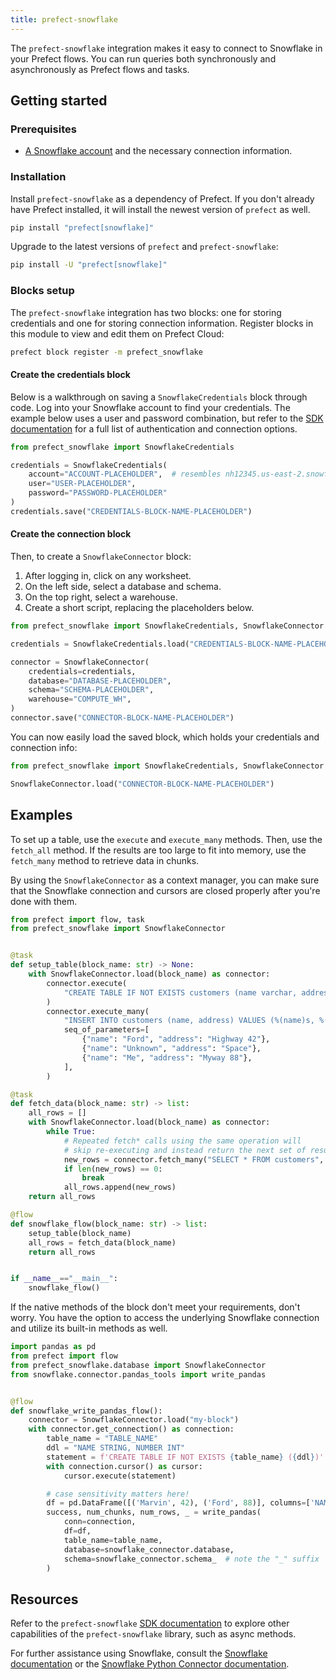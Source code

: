 ```yaml
---
title: prefect-snowflake
---
```


The `prefect-snowflake` integration makes it easy to connect to Snowflake in your Prefect flows. You can run queries both synchronously and asynchronously as Prefect flows and tasks.
## Getting started

### Prerequisites

- [A Snowflake account](https://www.snowflake.com/en/) and the necessary connection information.

### Installation

Install `prefect-snowflake` as a dependency of Prefect.
If you don't already have Prefect installed, it will install the newest version of `prefect` as well.

```bash
pip install "prefect[snowflake]"
```

Upgrade to the latest versions of `prefect` and `prefect-snowflake`:

```bash
pip install -U "prefect[snowflake]"
```

### Blocks setup

The `prefect-snowflake` integration has two blocks: one for storing credentials and one for storing connection information. Register blocks in this module to view and edit them on Prefect Cloud:

```bash
prefect block register -m prefect_snowflake
```


#### Create the credentials block

Below is a walkthrough on saving a `SnowflakeCredentials` block through code. Log into your Snowflake account to find your credentials.
The example below uses a user and password combination, but refer to the [SDK documentation](https://reference.prefect.io/prefect_snowflake/) for a full list of authentication and connection options.

```python
from prefect_snowflake import SnowflakeCredentials

credentials = SnowflakeCredentials(
    account="ACCOUNT-PLACEHOLDER",  # resembles nh12345.us-east-2.snowflake
    user="USER-PLACEHOLDER",
    password="PASSWORD-PLACEHOLDER"
)
credentials.save("CREDENTIALS-BLOCK-NAME-PLACEHOLDER")
```

#### Create the connection block
Then, to create a `SnowflakeConnector` block:

1. After logging in, click on any worksheet.
2. On the left side, select a database and schema.
3. On the top right, select a warehouse.
3. Create a short script, replacing the placeholders below.

```python
from prefect_snowflake import SnowflakeCredentials, SnowflakeConnector

credentials = SnowflakeCredentials.load("CREDENTIALS-BLOCK-NAME-PLACEHOLDER")

connector = SnowflakeConnector(
    credentials=credentials,
    database="DATABASE-PLACEHOLDER",
    schema="SCHEMA-PLACEHOLDER",
    warehouse="COMPUTE_WH",
)
connector.save("CONNECTOR-BLOCK-NAME-PLACEHOLDER")
```

You can now easily load the saved block, which holds your credentials and connection info:

```python
from prefect_snowflake import SnowflakeCredentials, SnowflakeConnector

SnowflakeConnector.load("CONNECTOR-BLOCK-NAME-PLACEHOLDER")
```

## Examples

To set up a table, use the `execute` and `execute_many` methods. Then, use the `fetch_all` method. If the results are too large to fit into memory, use the `fetch_many` method to retrieve data in chunks.

By using the `SnowflakeConnector` as a context manager, you can make sure that the Snowflake connection and cursors are closed properly after you're done with them.


```python
from prefect import flow, task
from prefect_snowflake import SnowflakeConnector


@task
def setup_table(block_name: str) -> None:
    with SnowflakeConnector.load(block_name) as connector:
        connector.execute(
            "CREATE TABLE IF NOT EXISTS customers (name varchar, address varchar);"
        )
        connector.execute_many(
            "INSERT INTO customers (name, address) VALUES (%(name)s, %(address)s);",
            seq_of_parameters=[
                {"name": "Ford", "address": "Highway 42"},
                {"name": "Unknown", "address": "Space"},
                {"name": "Me", "address": "Myway 88"},
            ],
        )

@task
def fetch_data(block_name: str) -> list:
    all_rows = []
    with SnowflakeConnector.load(block_name) as connector:
        while True:
            # Repeated fetch* calls using the same operation will
            # skip re-executing and instead return the next set of results
            new_rows = connector.fetch_many("SELECT * FROM customers", size=2)
            if len(new_rows) == 0:
                break
            all_rows.append(new_rows)
    return all_rows

@flow
def snowflake_flow(block_name: str) -> list:
    setup_table(block_name)
    all_rows = fetch_data(block_name)
    return all_rows


if __name__=="__main__":
    snowflake_flow()
```

If the native methods of the block don't meet your requirements, don't worry. You have the option to access the underlying Snowflake connection and utilize its built-in methods as well.

```python
import pandas as pd
from prefect import flow
from prefect_snowflake.database import SnowflakeConnector
from snowflake.connector.pandas_tools import write_pandas


@flow
def snowflake_write_pandas_flow():
    connector = SnowflakeConnector.load("my-block")
    with connector.get_connection() as connection:
        table_name = "TABLE_NAME"
        ddl = "NAME STRING, NUMBER INT"
        statement = f'CREATE TABLE IF NOT EXISTS {table_name} ({ddl})'
        with connection.cursor() as cursor:
            cursor.execute(statement)

        # case sensitivity matters here!
        df = pd.DataFrame([('Marvin', 42), ('Ford', 88)], columns=['NAME', 'NUMBER'])
        success, num_chunks, num_rows, _ = write_pandas(
            conn=connection,
            df=df,
            table_name=table_name,
            database=snowflake_connector.database,
            schema=snowflake_connector.schema_  # note the "_" suffix
        )
```

## Resources

Refer to the `prefect-snowflake` [SDK documentation](https://reference.prefect.io/prefect_snowflake/database/) to explore other capabilities of the `prefect-snowflake` library, such as async methods.

For further assistance using Snowflake, consult the [Snowflake documentation](https://docs.snowflake.com/) or the [Snowflake Python Connector documentation](https://docs.snowflake.com/en/developer-guide/python-connector/python-connector-example).


